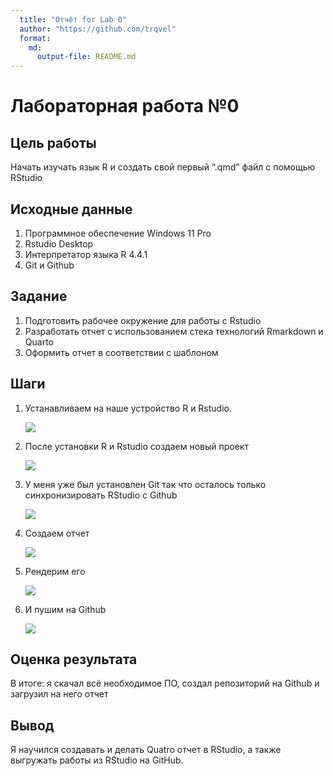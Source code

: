 ```yaml
---
  title: "Отчёт for Lab 0"
  author: "https://github.com/trqvel"
  format: 
    md: 
      output-file: README.md
---
```


# Лабораторная работа №0

## Цель работы 

Начать изучать язык R и создать свой первый ".qmd" файл с помощью RStudio 

## Исходные данные

  1. Программное обеспечение Windows 11 Pro
  2. Rstudio Desktop
  3. Интерпретатор языка R 4.4.1
  4. Git и Github

## Задание

  1. Подготовить рабочее окружение для работы с Rstudio
  2. Разработать отчет с использованием стека технологий Rmarkdown и Quarto
  3. Оформить отчет в соответствии с шаблоном

## Шаги

 1. Устанавливаем на наше устройство R и Rstudio.
 
    ![](images/downloading.png)
    
 2. После установки R и Rstudio создаем новый проект
 
    ![](images/newproject.png)
    
 3. У меня уже был установлен Git так что осталось только синхронизировать RStudio с Github
 
    ![](images/connecting.png)
    
 4. Создаем отчет
 
    ![](images/otchet.png)
    
 5. Рендерим его
 
    ![](images/render.png)
    
 6. И пушим на Github

    ![](images/push.png)
    
## Оценка результата

В итоге: я скачал всё необходимое ПО, создал репозиторий на Github и загрузил на него отчет

## Вывод

Я научился создавать и делать Quatro отчет в RStudio, а также выгружать работы из RStudio на GitHub.
